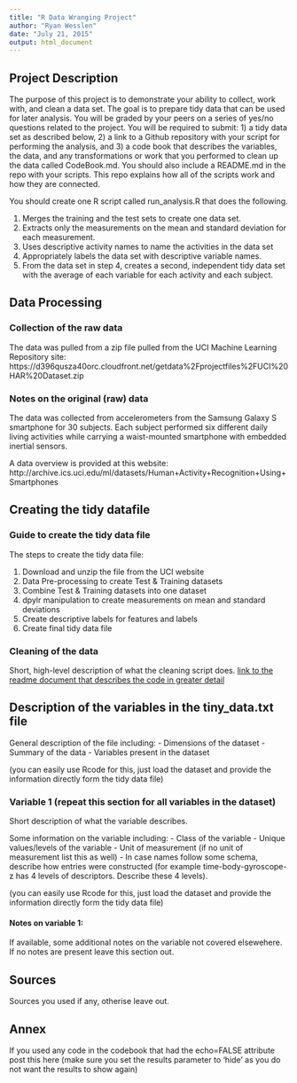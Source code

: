 ```yaml
---
title: "R Data Wranging Project"
author: "Ryan Wesslen"
date: "July 21, 2015"
output: html_document
---
```


## Project Description
The purpose of this project is to demonstrate your ability to collect, work with, and clean a data set. The goal is to prepare tidy data that can be used for later analysis. You will be graded by your peers on a series of yes/no questions related to the project. You will be required to submit: 1) a tidy data set as described below, 2) a link to a Github repository with your script for performing the analysis, and 3) a code book that describes the variables, the data, and any transformations or work that you performed to clean up the data called CodeBook.md. You should also include a README.md in the repo with your scripts. This repo explains how all of the scripts work and how they are connected.

You should create one R script called run_analysis.R that does the following. 

1. Merges the training and the test sets to create one data set.
2. Extracts only the measurements on the mean and standard deviation for each measurement. 
3. Uses descriptive activity names to name the activities in the data set
4. Appropriately labels the data set with descriptive variable names. 
5. From the data set in step 4, creates a second, independent tidy data set with the average of each variable for each activity and each subject.


## Data Processing 

### Collection of the raw data
The data was pulled from a zip file pulled from the UCI Machine Learning Repository site:  https://d396qusza40orc.cloudfront.net/getdata%2Fprojectfiles%2FUCI%20HAR%20Dataset.zip

### Notes on the original (raw) data 
The data was collected from accelerometers from the Samsung Galaxy S smartphone for 30 subjects. Each subject performed six different daily living activities while carrying a waist-mounted smartphone with embedded inertial sensors.

A data overview is provided at this website: http://archive.ics.uci.edu/ml/datasets/Human+Activity+Recognition+Using+Smartphones

## Creating the tidy datafile

### Guide to create the tidy data file
The steps to create the tidy data file:

1. Download and unzip the file from the UCI website
2. Data Pre-processing to create Test & Training datasets
3. Combine Test & Training datasets into one dataset
4. dpylr manipulation to create measurements on mean and standard deviations
5. Create descriptive labels for features and labels
6. Create final tidy data file

### Cleaning of the data
Short, high-level description of what the cleaning script does. [link to the readme document that describes the code in greater detail]()

## Description of the variables in the tiny_data.txt file
General description of the file including:
 - Dimensions of the dataset
 - Summary of the data
 - Variables present in the dataset

(you can easily use Rcode for this, just load the dataset and provide the information directly form the tidy data file)

### Variable 1 (repeat this section for all variables in the dataset)
Short description of what the variable describes.

Some information on the variable including:
 - Class of the variable
 - Unique values/levels of the variable
 - Unit of measurement (if no unit of measurement list this as well)
 - In case names follow some schema, describe how entries were constructed (for example time-body-gyroscope-z has 4 levels of descriptors. Describe these 4 levels). 

(you can easily use Rcode for this, just load the dataset and provide the information directly form the tidy data file)

#### Notes on variable 1:
If available, some additional notes on the variable not covered elsewehere. If no notes are present leave this section out.

## Sources
Sources you used if any, otherise leave out.

## Annex
If you used any code in the codebook that had the echo=FALSE attribute post this here (make sure you set the results parameter to 'hide' as you do not want the results to show again)
